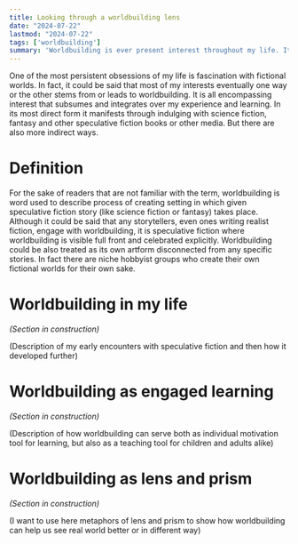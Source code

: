 ```yaml
---
title: Looking through a worldbuilding lens
date: "2024-07-22"
lastmod: "2024-07-22"
tags: ['worldbuilding']
summary: 'Worldbuilding is ever present interest throughout my life. It is not just a hobby, but a way to look at life and real world.'
---
```


One of the most persistent obsessions of my life is fascination with fictional worlds. In fact, it could be said that most of my interests eventually one way or the other stems from or leads to worldbuilding. It is all encompassing interest that subsumes and integrates over my experience and learning. In its most direct form it manifests through indulging with science fiction, fantasy and other speculative fiction books or other media. But there are also more indirect ways.

# Definition

For the sake of readers that are not familiar with the term, worldbuilding is word used to describe process of creating setting in which given speculative fiction story (like science fiction or fantasy) takes place. Although it could be said that any storytellers, even ones writing realist fiction, engage with worldbuilding, it is speculative fiction where worldbuilding is visible full front and celebrated explicitly. Worldbuilding could be also treated as its own artform disconnected from any specific stories. In fact there are niche hobbyist groups who create their own fictional worlds for their own sake.

# Worldbuilding in my life

*(Section in construction)*

(Description of my early encounters with speculative fiction and then how it developed further)

# Worldbuilding as engaged learning

*(Section in construction)*

(Description of how worldbuilding can serve both as individual motivation tool for learning, but also as a teaching tool for children and adults alike)

# Worldbuilding as lens and prism

*(Section in construction)*

(I want to use here metaphors of lens and prism to show how worldbuilding can help us see real world better or in different way)